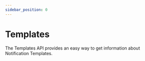 ```yaml
---
sidebar_position: 0
---
```


# Templates

The Templates API provides an easy way to get information about Notification Templates.